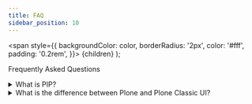 ```yaml
---
title: FAQ
sidebar_position: 10
---
```


  <span
    style={{
      backgroundColor: color,
      borderRadius: '2px',
      color: '#fff',
      padding: '0.2rem',
    }}>
    {children}
  </span>
);

Frequently Asked Questions

<details>
  <summary>What is PIP?</summary>
  <div>
    <div>This is the detailed content</div>
    <br/>
  </div>
</details>

<details>
  <summary>What is the difference between Plone and Plone Classic UI?</summary>
  <div>
    <div>It's like watching fighting robots and trying to decide between the <Highlight color="#25c2a0">green</Highlight> and the <Highlight color="#1877F2">blue</Highlight> stuff.
     Both are superlekker!</div>
    <br/>
  </div>
</details>